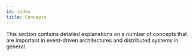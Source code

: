 ```yaml
---
id: index
title: Concepts
---
```


This section contains detailed explanations on a number of concepts that are important in
event-driven architectures and distributed systems in general.
